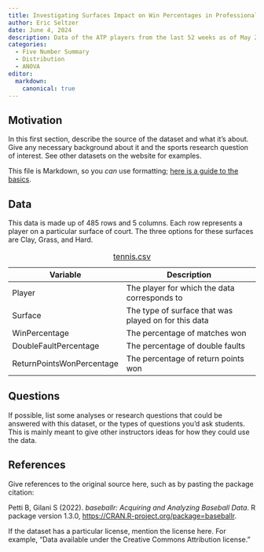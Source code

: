 ```yaml
---
title: Investigating Surfaces Impact on Win Percentages in Professional Tenni
author: Eric Seltzer
date: June 4, 2024
description: Data of the ATP players from the last 52 weeks as of May 27, 2024. Players who have played a minimum of 10 matches overall or 5 matches on a particular surface are included in the table.
categories:
  - Five Number Summary
  - Distribution
  - ANOVA
editor:
  markdown: 
    canonical: true
---
```


## Motivation

In this first section, describe the source of the dataset and what it's about. Give any necessary background about it and the sports research question of interest. See other datasets on the website for examples.

This file is Markdown, so you *can* use formatting; [here is a guide to the basics](https://quarto.org/docs/authoring/markdown-basics.html).

## Data

This data is made up of 485 rows and 5 columns. Each row represents a player on a particular surface of court. The three options for these surfaces are Clay, Grass, and Hard.

| Variable                  | Description                                          |
|---------------------------|------------------------------------------------------|
| Player                    | The player for which the data corresponds to         |
| Surface                   | The type of surface that was played on for this data |
| WinPercentage             | The percentage of matches won                        |
| DoubleFaultPercentage     | The percentage of double faults                      |
| ReturnPointsWonPercentage | The percentage of return points won                  |

: [tennis.csv](../data/tennis.csv)

## Questions

If possible, list some analyses or research questions that could be answered with this dataset, or the types of questions you'd ask students. This is mainly meant to give other instructors ideas for how they could use the data.

## References

Give references to the original source here, such as by pasting the package citation:

Petti B, Gilani S (2022). *baseballr: Acquiring and Analyzing Baseball Data*. R package version 1.3.0, <https://CRAN.R-project.org/package=baseballr>.

If the dataset has a particular license, mention the license here. For example, "Data available under the Creative Commons Attribution license."
